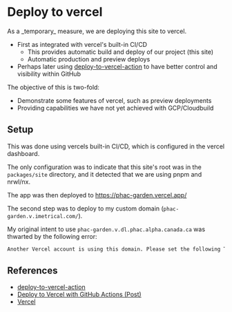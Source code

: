 # Deploy to vercel


<Callout type="info">
  As a _temporary_ measure, we are deploying this site to vercel.
</Callout>

- First as integrated with vercel's built-in CI/CD
  - This provides automatic build and deploy of our project (this site)
  - Automatic production and preview deploys
- Perhaps later using [deploy-to-vercel-action](https://github.com/BetaHuhn/deploy-to-vercel-action) to have better control and visibility within GitHub

The objective of this is two-fold:

- Demonstrate some features of vercel, such as preview deployments
- Providing capabilities we have not yet achieved with GCP/Cloudbuild

## Setup

This was done using vercels built-in CI/CD, which is configured in the vercel dashboard.

The only configuration was to indicate that this site's root was in the `packages/site` directory, and it detected that we are using pnpm and nrwl/nx.

The app was then deployed to <https://phac-garden.vercel.app/>

The second step was to deploy to my custom domain (`phac-garden.v.imetrical.com/`).

My original intent to use `phac-garden.v.dl.phac.alpha.canada.ca` was thwarted by the following error:

```txt
Another Vercel account is using this domain. Please set the following TXT record on _vercel.canada.ca to use phac-garden.dl.phac.alpha.canada.ca in this project.
```

## References

- [deploy-to-vercel-action](https://github.com/BetaHuhn/deploy-to-vercel-action)
- [Deploy to Vercel with GitHub Actions (Post)](https://dev.to/estruyf/deploy-your-site-to-vercel-using-github-actions-and-releases-1l3l)
- [Vercel](https://vercel.com/)

